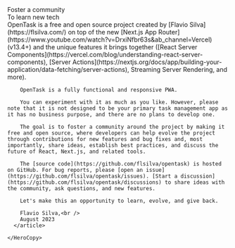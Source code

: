 
<ShowContentTransition>
  <div className="pt-12 sm:pt-20 lg:pt-20">
    <HeroHeading>
      Foster a community<br />
      <span className="text-green-700">To learn new tech</span>
    </HeroHeading>
    <HeroCopy className="text-left">
      <article className="prose lg:prose-xl">
        OpenTask is a free and open source project created by [Flavio Silva](https://flsilva.com/) on top of the new [Next.js App Router](https://www.youtube.com/watch?v=DrxiNfbr63s&ab_channel=Vercel) (v13.4+) and the unique features it brings together ([React Server Components](https://vercel.com/blog/understanding-react-server-components), [Server Actions](https://nextjs.org/docs/app/building-your-application/data-fetching/server-actions), Streaming Server Rendering, and more).

        OpenTask is a fully functional and responsive PWA.

        You can experiment with it as much as you like. However, please note that it is not designed to be your primary task management app as it has no business purpose, and there are no plans to develop one.

        The goal is to foster a community around the project by making it free and open source, where developers can help evolve the project through contributions for new features and bug fixes and, most importantly, share ideas, establish best practices, and discuss the future of React, Next.js, and related tools.

        The [source code](https://github.com/flsilva/opentask) is hosted on GitHub. For bug reports, please [open an issue](https://github.com/flsilva/opentask/issues). [Start a discussion](https://github.com/flsilva/opentask/discussions) to share ideas with the community, ask questions, and new features.

        Let's make this an opportunity to learn, evolve, and give back.

        Flavio Silva,<br />
        August 2023
      </article>

    </HeroCopy>

  </div>
</ShowContentTransition>
